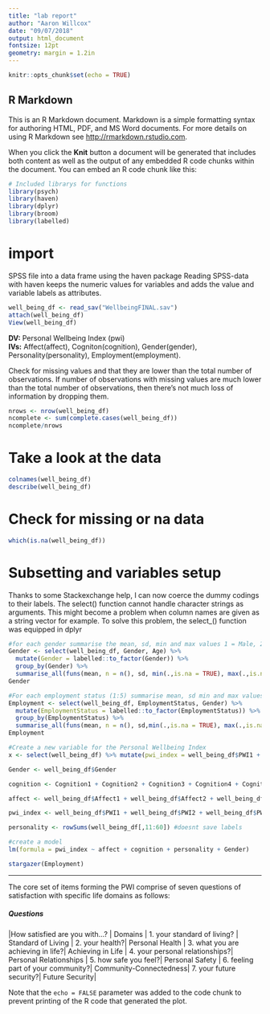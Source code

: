 ```yaml
---
title: "lab report"
author: "Aaron Willcox"
date: "09/07/2018"
output: html_document
fontsize: 12pt
geometry: margin = 1.2in
---
```


```r
knitr::opts_chunk$set(echo = TRUE)
```

## R Markdown

This is an R Markdown document. Markdown is a simple formatting syntax for authoring HTML, PDF, and MS Word documents. For more details on using R Markdown see <http://rmarkdown.rstudio.com>.

When you click the **Knit** button a document will be generated that includes both content as well as the output of any embedded R code chunks within the document. You can embed an R code chunk like this:


```r
# Included librarys for functions
library(psych)
library(haven)
library(dplyr)
library(broom)
library(labelled)
```

# import 
SPSS file into a data frame using the haven package
Reading SPSS-data with haven keeps the numeric values for variables and adds the value and variable labels as attributes.

```r

well_being_df <- read_sav("WellbeingFINAL.sav")
attach(well_being_df)
View(well_being_df)
```

**DV:** Personal Wellbeing Index (pwi)  
**IVs:** Affect(affect), Cogniton(cognition), Gender(gender), Personality(personality), Employment(employment).


Check for missing values and that they are lower than the total number of observations. 
If number of observations with missing values are much lower than the total number of observations, then there’s not much loss of information by dropping them. 
```r
nrows <- nrow(well_being_df)
ncomplete <- sum(complete.cases(well_being_df))
ncomplete/nrows
```


# Take a look at the data
```r
colnames(well_being_df)
describe(well_being_df)
```

# Check for missing or na data
```r
which(is.na(well_being_df))
```

# Subsetting and variables setup


Thanks to some Stackexchange help, I can now coerce the dummy codings to their labels. The select() function cannot handle character strings as arguments.
This might become a problem when column names are given as a string vector for example.
To solve this problem, the select_() function was equipped in dplyr
```r
#for each gender summarise the mean, sd, min and max values 1 = Male, 2 = Female and 3 = Transgender
Gender <- select(well_being_df, Gender, Age) %>%
  mutate(Gender = labelled::to_factor(Gender)) %>%
  group_by(Gender) %>%
  summarise_all(funs(mean, n = n(), sd, min(.,is.na = TRUE), max(.,is.na = TRUE)))
Gender

#For each employment status (1:5) summarise mean, sd min and max values 
Employment <- select(well_being_df, EmploymentStatus, Gender) %>% 
  mutate(EmploymentStatus = labelled::to_factor(EmploymentStatus)) %>% # use labelled package 
  group_by(EmploymentStatus) %>% 
  summarise_all(funs(mean, n = n(), sd,min(.,is.na = TRUE), max(.,is.na = TRUE)))
Employment

#Create a new variable for the Personal Wellbeing Index 
x <- select(well_being_df) %>% mutate(pwi_index = well_being_df$PWI1 + well_being_df$PWI2 + well_being_df$PWI3 + well_being_df$PWI4 + well_being_df$PWI5 + well_being_df$PWI6 + well_being_df$PWI7)

Gender <- well_being_df$Gender

cognition <- Cognition1 + Cognition2 + Cognition3 + Cognition4 + Cognition5 + Cognition6 + Cognition7

affect <- well_being_df$Affect1 + well_being_df$Affect2 + well_being_df$Affect3

pwi_index <- well_being_df$PWI1 + well_being_df$PWI2 + well_being_df$PWI3 + well_being_df$PWI4 + well_being_df$PWI5 + well_being_df$PWI6 + well_being_df$PWI7

personality <- rowSums(well_being_df[,11:60]) #doesnt save labels

#create a model
lm(formula = pwi_index ~ affect + cognition + personality + Gender)


```

```r
stargazer(Employment)
```



***
The core set of items forming the PWI comprise of seven questions of satisfaction with specific life domains as follows:

##### Questions
|How satisfied are you with...? | Domains |
1. your standard of living? | Standard of Living |
2. your health?| Personal Health |
3. what you are achieving in life?| Achieving in Life |
4. your personal relationships?|  Personal Relationships |
5. how safe you feel?| Personal Safety |
6. feeling part of your community?| Community-Connectedness|
7. your future security?|  Future Security|


Note that the `echo = FALSE` parameter was added to the code chunk to prevent printing of the R code that generated the plot.
